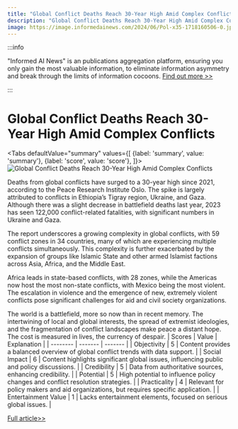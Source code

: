 ```yaml
---
title: "Global Conflict Deaths Reach 30-Year High Amid Complex Conflicts"
description: "Global Conflict Deaths Reach 30-Year High Amid Complex Conflicts"
image: https://image.informedainews.com/2024/06/Pol-x35-1718160506-0.jpg
---
```



:::info

"Informed AI News" is an publications aggregation platform, ensuring you only gain the most valuable information, to eliminate information asymmetry and break through the limits of information cocoons.  [Find out more >>](/docs/guides)

:::

# Global Conflict Deaths Reach 30-Year High Amid Complex Conflicts


<Tabs
	defaultValue="summary"
	values={[
	{label: 'summary', value: 'summary'},
	{label: 'score', value: 'score'},
]}>
<TabItem value="summary">
<img
  src="https://image.informedainews.com/2024/06/Pol-x35-1718160506-0.jpg"
  alt="Global Conflict Deaths Reach 30-Year High Amid Complex Conflicts"
/>



Deaths from global conflicts have surged to a 30-year high since 2021, according to the Peace Research Institute Oslo. The spike is largely attributed to conflicts in Ethiopia’s Tigray region, Ukraine, and Gaza. Although there was a slight decrease in battlefield deaths last year, 2023 has seen 122,000 conflict-related fatalities, with significant numbers in Ukraine and Gaza.

The report underscores a growing complexity in global conflicts, with 59 conflict zones in 34 countries, many of which are experiencing multiple conflicts simultaneously. This complexity is further exacerbated by the expansion of groups like Islamic State and other armed Islamist factions across Asia, Africa, and the Middle East.

Africa leads in state-based conflicts, with 28 zones, while the Americas now host the most non-state conflicts, with Mexico being the most violent. The escalation in violence and the emergence of new, extremely violent conflicts pose significant challenges for aid and civil society organizations.

The world is a battlefield, more so now than in recent memory. The intertwining of local and global interests, the spread of extremist ideologies, and the fragmentation of conflict landscapes make peace a distant hope. The cost is measured in lives, the currency of despair.
</TabItem>
<TabItem value="score">
	| Scores     | Value   | Explanation |
	| -------- | ------- | ------- |
	| Objectivity  | 5    | Content provides a balanced overview of global conflict trends with data support.    |
	| Social Impact | 6     | Content highlights significant global issues, influencing public and policy discussions.    |
	| Credibility    | 5    | Data from authoritative sources, enhancing credibility.    |
	| Potential    | 5    | High potential to influence policy changes and conflict resolution strategies.    |
	| Practicality    | 4    | Relevant for policy makers and aid organizations, but requires specific application.    |
	| Entertainment Value    | 1    | Lacks entertainment elements, focused on serious global issues.    |
</TabItem>
</Tabs>

[Full article>>](https://www.theguardian.com/global-development/article/2024/jun/11/deaths-from-global-conflicts-hit-30-year-high-since-2021-study-finds-gaza-tigray-ukraine)
